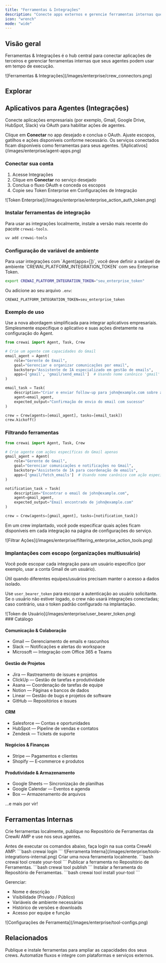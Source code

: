 ```yaml
---
title: "Ferramentas & Integrações"
description: "Conecte apps externos e gerencie ferramentas internas que seus agentes podem usar."
icon: "wrench"
mode: "wide"
---
```


## Visão geral

Ferramentas & Integrações é o hub central para conectar aplicações de terceiros e gerenciar ferramentas internas que seus agentes podem usar em tempo de execução.

<Frame>
  ![Ferramentas & Integrações](/images/enterprise/crew_connectors.png)
</Frame>

## Explorar

<Tabs>
  <Tab title="Integrações" icon="plug">

  ## Aplicativos para Agentes (Integrações)

  Conecte aplicações empresariais (por exemplo, Gmail, Google Drive, HubSpot, Slack) via OAuth para habilitar ações de agentes.

  <Steps>
    <Step title="Conectar">
      Clique em <b>Conectar</b> no app desejado e conclua o OAuth.
    </Step>
    <Step title="Configurar">
      Ajuste escopos, gatilhos e ações disponíveis conforme necessário.
    </Step>
    <Step title="Usar em Agentes">
      Os serviços conectados ficam disponíveis como ferramentas para seus agentes.
    </Step>
  </Steps>

  <Frame>
    ![Aplicativos](/images/enterprise/agent-apps.png)
  </Frame>

  ### Conectar sua conta

  1. Acesse <Link href="https://app.crewai.com/crewai_plus/connectors">Integrações</Link>
  2. Clique em <b>Conectar</b> no serviço desejado
  3. Conclua o fluxo OAuth e conceda os escopos
  4. Copie seu Token Enterprise em <Link href="https://app.crewai.com/crewai_plus/settings/integrations">Configurações de Integração</Link>

  <Frame>
    ![Token Enterprise](/images/enterprise/enterprise_action_auth_token.png)
  </Frame>

  ### Instalar ferramentas de integração

  Para usar as integrações localmente, instale a versão mais recente do pacote `crewai-tools`.

  ```bash
  uv add crewai-tools
  ```

  ### Configuração de variável de ambiente

  <Note>
    Para usar integrações com `Agent(apps=[])`, você deve definir a variável de ambiente `CREWAI_PLATFORM_INTEGRATION_TOKEN` com seu Enterprise Token.
  </Note>

  ```bash
  export CREWAI_PLATFORM_INTEGRATION_TOKEN="seu_enterprise_token"
  ```

  Ou adicione ao seu arquivo `.env`:

  ```
  CREWAI_PLATFORM_INTEGRATION_TOKEN=seu_enterprise_token
  ```

  ### Exemplo de uso

  <Tip>
    Use a nova abordagem simplificada para integrar aplicativos empresariais. Simplesmente especifique o aplicativo e suas ações diretamente na configuração do Agent.
  </Tip>

  ```python
  from crewai import Agent, Task, Crew

  # Crie um agente com capacidades do Gmail
  email_agent = Agent(
      role="Gerente de Email",
      goal="Gerenciar e organizar comunicações por email",
      backstory="Assistente de IA especializado em gestão de emails",
      apps=['gmail', 'gmail/send_email']  # Usando nome canônico 'gmail'
  )

  email_task = Task(
      description="Criar e enviar follow-up para john@example.com sobre a atualização do projeto",
      agent=email_agent,
      expected_output="Confirmação de envio do email com sucesso"
  )

  crew = Crew(agents=[email_agent], tasks=[email_task])
  crew.kickoff()
  ```

  ### Filtrando ferramentas

  ```python
  from crewai import Agent, Task, Crew

  # Crie agente com ações específicas do Gmail apenas
  gmail_agent = Agent(
      role="Gerente de Gmail",
      goal="Gerenciar comunicações e notificações no Gmail",
      backstory="Assistente de IA para coordenação de emails",
      apps=['gmail/fetch_emails']  # Usando nome canônico com ação específica
  )

  notification_task = Task(
      description="Encontrar o email de john@example.com",
      agent=gmail_agent,
      expected_output="Email encontrado de john@example.com"
  )

  crew = Crew(agents=[gmail_agent], tasks=[notification_task])
  ```

  Em um crew implantado, você pode especificar quais ações ficam disponíveis em cada integração na página de configurações do serviço.

  <Frame>
    ![Filtrar Ações](/images/enterprise/filtering_enterprise_action_tools.png)
  </Frame>

  ### Implantações com escopo (organizações multiusuário)

  Você pode escopar cada integração para um usuário específico (por exemplo, usar a conta Gmail de um usuário).

  <Tip>
    Útil quando diferentes equipes/usuários precisam manter o acesso a dados isolado.
  </Tip>

  Use `user_bearer_token` para escopar a autenticação ao usuário solicitante. Se o usuário não estiver logado, o crew não usará integrações conectadas; caso contrário, usa o token padrão configurado na implantação.

  <Frame>
    ![Token de Usuário](/images/enterprise/user_bearer_token.png)
  </Frame>

  <div id="catalog"></div>
  ### Catálogo

  #### Comunicação & Colaboração
  - Gmail — Gerenciamento de emails e rascunhos
  - Slack — Notificações e alertas do workspace
  - Microsoft — Integração com Office 365 e Teams

  #### Gestão de Projetos
  - Jira — Rastreamento de issues e projetos
  - ClickUp — Gestão de tarefas e produtividade
  - Asana — Coordenação de tarefas de equipe
  - Notion — Páginas e bancos de dados
  - Linear — Gestão de bugs e projetos de software
  - GitHub — Repositórios e issues

  #### CRM
  - Salesforce — Contas e oportunidades
  - HubSpot — Pipeline de vendas e contatos
  - Zendesk — Tickets de suporte

  #### Negócios & Finanças
  - Stripe — Pagamentos e clientes
  - Shopify — E‑commerce e produtos

  #### Produtividade & Armazenamento
  - Google Sheets — Sincronização de planilhas
  - Google Calendar — Eventos e agenda
  - Box — Armazenamento de arquivos

  …e mais por vir!

  </Tab>
  <Tab title="Ferramentas Internas" icon="toolbox">

  ## Ferramentas Internas

  Crie ferramentas localmente, publique no Repositório de Ferramentas da CrewAI AMP e use nos seus agentes.

  <Tip>
  Antes de executar os comandos abaixo, faça login na sua conta CrewAI AMP:
    ```bash
    crewai login
    ```
  </Tip>

  <Frame>
    ![Ferramenta Interna](/images/enterprise/tools-integrations-internal.png)
  </Frame>

  <Steps>
    <Step title="Criar">
      Criar uma nova ferramenta localmente.
      ```bash
      crewai tool create your-tool
      ```
    </Step>
    <Step title="Publicar">
      Publicar a ferramenta no Repositório de Ferramentas.
      ```bash
      crewai tool publish
      ```
    </Step>
    <Step title="Instalar">
      Instalar a ferramenta do Repositório de Ferramentas.
      ```bash
      crewai tool install your-tool
      ```
    </Step>
  </Steps>

  Gerenciar:

  - Nome e descrição
  - Visibilidade (Privado / Público)
  - Variáveis de ambiente necessárias
  - Histórico de versões e downloads
  - Acesso por equipe e função

  <Frame>
    ![Configurações de Ferramenta](/images/enterprise/tool-configs.png)
  </Frame>

  </Tab>
</Tabs>

## Relacionados

<CardGroup cols={2}>
  <Card title="Repositório de Ferramentas" href="/pt-BR/enterprise/features/tool-repository" icon="toolbox">
    Publique e instale ferramentas para ampliar as capacidades dos seus crews.
  </Card>
  <Card title="Automação com Webhook" href="/pt-BR/enterprise/guides/webhook-automation" icon="bolt">
    Automatize fluxos e integre com plataformas e serviços externos.
  </Card>
</CardGroup>
